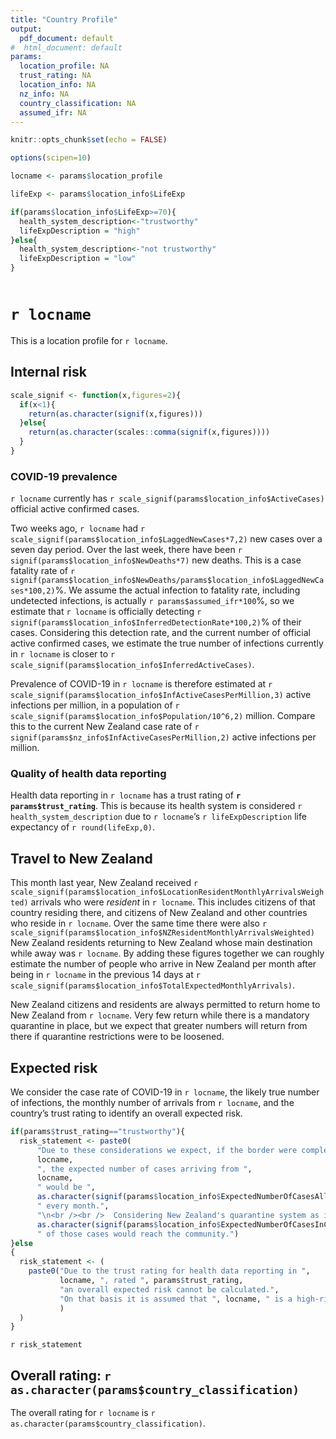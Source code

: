 ```yaml
---
title: "Country Profile"
output:
  pdf_document: default
#  html_document: default
params:
  location_profile: NA
  trust_rating: NA
  location_info: NA
  nz_info: NA
  country_classification: NA
  assumed_ifr: NA
---
```



```r
knitr::opts_chunk$set(echo = FALSE)

options(scipen=10)
```

```r


locname <- params$location_profile

lifeExp <- params$location_info$LifeExp

if(params$location_info$LifeExp>=70){
  health_system_description<-"trustworthy"
  lifeExpDescription = "high"
}else{
  health_system_description<-"not trustworthy"
  lifeExpDescription = "low"
}



```

# `r locname`

This is a location profile for `r locname`.

## Internal risk

```r
scale_signif <- function(x,figures=2){
  if(x<1){
    return(as.character(signif(x,figures)))
  }else{
    return(as.character(scales::comma(signif(x,figures))))
  }
}
```


### COVID-19 prevalence



`r locname` currently has `r scale_signif(params$location_info$ActiveCases)` official active confirmed cases. 

Two weeks ago, `r locname` had `r scale_signif(params$location_info$LaggedNewCases*7,2)` new cases over a seven day period. Over the last week, there have been `r signif(params$location_info$NewDeaths*7)` new deaths. This is a case fatality rate of `r signif(params$location_info$NewDeaths/params$location_info$LaggedNewCases*100,2)`%. We assume the actual infection to fatality rate, including undetected infections, is actually `r params$assumed_ifr*100`%, so we estimate that `r locname` is officially detecting `r signif(params$location_info$InferredDetectionRate*100,2)`% of their cases. Considering this detection rate, and the current number of official active confirmed cases, we estimate the true number of infections currently in `r locname` is closer to `r scale_signif(params$location_info$InferredActiveCases)`.

Prevalence of COVID-19 in `r locname` is therefore estimated at `r scale_signif(params$location_info$InfActiveCasesPerMillion,3)` active infections per million, in a population of `r scale_signif(params$location_info$Population/10^6,2)` million. Compare this to the current New Zealand case rate of `r signif(params$nz_info$InfActiveCasesPerMillion,2) ` active infections per million. 
<!--This is the "inferred" infection rate. It accounts for the likely number of undetected cases by starting with the detected case rate, and adjusting upward depending on the number of fatalities in the relevant country.-->

### Quality of health data reporting

Health data reporting in `r locname` has a trust rating of **`r params$trust_rating`**. This is because its health system is considered `r health_system_description ` due to `r locname`'s `r lifeExpDescription` life expectancy of `r round(lifeExp,0)`.

## Travel to New Zealand

This month last year, New Zealand received `r scale_signif(params$location_info$LocationResidentMonthlyArrivalsWeighted) ` arrivals who were _resident_ in `r locname`. This includes citizens of that country residing there, and citizens of New Zealand and other countries who reside in `r locname`. Over the same time there were also `r scale_signif(params$location_info$NZResidentMonthlyArrivalsWeighted) ` New Zealand residents returning to New Zealand whose main destination while away was `r locname`. By adding these figures together we can roughly estimate the number of people who arrive in New Zealand per month after being in `r locname` in the previous 14 days at `r scale_signif(params$location_info$TotalExpectedMonthlyArrivals) `.

New Zealand citizens and residents are always permitted to return home to New Zealand from `r locname`. Very few return while there is a mandatory quarantine in place, but we expect that greater numbers will return from there if quarantine restrictions were to be loosened.

## Expected risk


We consider the case rate of COVID-19 in `r locname`, 
the likely true number of infections, the monthly number of arrivals from 
`r locname`, and the country's trust rating to identify an overall expected risk.

```r

if(params$trust_rating=="trustworthy"){
  risk_statement <- paste0(
      "Due to these considerations we expect, if the border were completely open to ",
      locname,
      ", the expected number of cases arriving from ",
      locname,
      " would be ",
      as.character(signif(params$location_info$ExpectedNumberOfCasesAll,1)),
      " every month.",
      "\n<br /><br />  Considering New Zealand's quarantine system as it has existed over the last few months, a quarantine system could ensure that only around ",
      as.character(signif(params$location_info$ExpectedNumberOfCasesInCommunity,1)),
      " of those cases would reach the community.")
}else
{
  risk_statement <- (
    paste0("Due to the trust rating for health data reporting in ",
           locname, ", rated ", params$trust_rating,
           "an overall expected risk cannot be calculated.",
           "On that basis it is assumed that ", locname, " is a high-risk location."
           )
  )
}

```

`r risk_statement`


## Overall rating: `r as.character(params$country_classification)`

The overall rating for `r locname` is `r as.character(params$country_classification)`.






